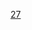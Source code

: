 {{Routemap
| title = 北京地铁昌平线
| title-bg = {{北京地铁颜色|昌}}
| title-color = white
| inline = <includeonly>1</includeonly>
| map =
uKDSTCCa~~ ~~ ~~ ~~[[十三陵景区车辆段]]
WASSERq\utKRZW\WASSERq~~ ~~ ~~ ~~[[幸福河 (温榆河)|幸福河]]
utBHF~~ ~~{{stl|北京地铁|昌平西山口}}
WASSERq\utKRZW\WASSERq~~ ~~ ~~ ~~[[邓庄河 (温榆河)|邓庄河]]
utBHF~~ ~~{{stl|北京地铁|十三陵景区}}
CONTgq\umtKRZ\CONTfq~~ ~~ ~~ ~~[[京通铁路]]
utBHF~~ ~~{{stl|北京地铁|昌平}}
utBHF~~ ~~{{stl|北京地铁|昌平东关}}
WASSERq\utKRZW\WASSERq~~ ~~ ~~ ~~[[东沙河 (温榆河)|东沙河]]
utBHF~~ ~~{{stl|北京地铁|北邵洼}}
utBHF~~ ~~{{stl|北京地铁|南邵}} 
WASSERq\utKRZW\WASSERq~~ ~~ ~~ ~~[[京密引水渠]]
uhtSTRe
uhBHF~~ ~~{{stl|北京地铁|沙河高教园}}
uhBHF~~ ~~{{stl|北京地铁|沙河}}
WASSERq\uhKRZW\WASSERq~~ ~~ ~~ ~~[[北沙河 (温榆河)|北沙河]]
uhBHF~~ ~~{{stl|北京地铁|巩华城}}
WASSERq\uhKRZW\WASSERq~~ ~~ ~~ ~~[[南沙河 (温榆河)|南沙河]]
\\uhABZg+l\uhSTReq\uKDSTeq~~ ~~ ~~ ~~[[定泗路停车场]]
\uhKRWgl\uhKRW+r~~ ~~ ~~ ~~联络线往{{北京地铁线路名|8}}
\uhXBHF-L\uhXBHF-R~~ ~~{{stl|北京地铁|朱辛庄}}~~{{北京地铁线路名|8|N}}
\uhSTR\uhCONTf~~ ~~ ~~ ~~{{rmr|Ricon=D|{{stl|北京地铁|瀛海}}}}
uhBHF~~ ~~{{stl|北京地铁|生命科学园}}
\\\uhSTR\utSTR+l\uhtSTReq\uhCONTfq~~ ~~ ~~ ~~{{北京地铁线路名|13|N}}{{rmr|Ricon=R|{{stl|北京地铁|东直门}}}}
\\CONTgq\umhKRZ\umtKRZ\eABZq+l\CONTfq~~ ~~ ~~ ~~[[双沙铁路]]
\CONTgq\umhKRZ\umtKRZ\xABZg+r~~ ~~ ~~ ~~[[京張城際鐵路]]
\\uhSTR\utSTRe\STR
\\uhBHF!~HUBaq\uBHF!~HUBeq\STR~~ ~~{{stl|北京地铁|西二旗}}~~{{北京地铁线路名|13|N}}
\\uhtSTRa!~uSTRc2\uSTR3!~STRc2\STR3
\uSTRc2\utKRZ3+1!~STRc2\STR3+1!~uSTRc4\STRc4
uSTRc2\uSTR3+1!~STRc2\umtKRZ3+1!~uSTRc4\STRc4\
uSTR+1\STR+1!~uSTRc4\utSTR!~STRc4\uextCONTg\~~ ~~ ~~ ~~{{北京地铁线路名|19|N}}{{rmr|Ricon=U|}}
uBHF!~HUBaq\BHF!~HUBq\utKBHFxe!~HUBq\uextBHF!~HUBeq\LDER~~ ~~{{stl|北京地铁|清河站}}~~{{北京地铁线路名|13|N}} {{Dim|{{北京地铁线路名|19|N}}}}
uCONTf\STR\uextSTR\uextSTR\~~ ~~ ~~ ~~{{北京地铁线路名|13|N}}{{rmr|Ricon=D|{{stl|北京地铁|西直门}}}}
CONTf\uextSTR\uextSTR~~ ~~ ~~ ~~[[京张城际铁路]]往{{rmr|Ricon=D|{{站|北京北}}}}
\uextSTR\uextCONTf~~ ~~ ~~ ~~{{北京地铁线路名|19|N}}{{rmr|Ricon=D|{{stl|北京地铁|新宫}}}}
uextBHF~~ ~~{{Dim|{{stl|北京地铁|朱房北}}}}
uextBHF~~ ~~{{Dim|{{stl|北京地铁|清河小营桥}}}}
WASSERq\uextKRZW\WASSERq~~ ~~ ~~ ~~[[清河 (北京)|清河]]
uextBHF~~ ~~{{Dim|{{stl|北京地铁|学知园}}}}
\uextBHF!~HUB2\HUBc3~~ ~~{{Dim|{{stl|北京地铁|六道口}}}}~~{{北京地铁线路名|15|N}}
\utCONTgq\uxtKRZtu!~HUBc1\utBHFq!~HUB4\utCONTfq~~ ~~ ~~ ~~{{rmr|Licon=L|Ricon=R|{{stl|北京地铁|清华东路西口}}|{{stl|北京地铁|俸伯}}}}
uextBHF~~ ~~{{Dim|{{stl|北京地铁|学院桥}}}}
\uextBHF!~HUB2\HUBc3~~ ~~{{Dim|{{stl|北京地铁|西土城}}}}~~{{北京地铁线路名|10|N}}
\utCONTgq\uxtKRZtu!~HUBc1\utBHFq!~HUB4\utCONTfq~~ ~~ ~~ ~~{{rmr|Licon=L|Ricon=R|外环|内环}}
\uextBHF!~HUB2\HUBc3~~ ~~{{Dim|{{stl|北京地铁|蓟门桥}}}}~~{{Dim|{{北京地铁线路名|12|N}}}}
\uextCONTgq\uextKRZto!~HUBc1\uextBHFq!~HUB4\uextCONTfq~~ ~~ ~~ ~~{{rmr|Licon=L|Ricon=R|{{stl|北京地铁|四季青}}|{{stl|北京地铁|东风}}}}
uextENDEe~~ ~~ ~~ ~~遠期延长至{{stl|北京地铁|国家图书馆}}，接{{北京地铁线路名|9}}
| bottom = {{navbar|北京地铁RDT/昌平线}}
}}
<noinclude>
{{Rdt intro|[[北京地铁昌平线]]}}
[[Category:北京地铁RDT|27]]
</noinclude>